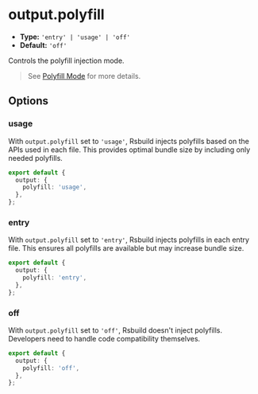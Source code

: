 # output.polyfill

- **Type:** `'entry' | 'usage' | 'off'`
- **Default:** `'off'`

Controls the polyfill injection mode.

> See [Polyfill Mode](/guide/advanced/browser-compatibility#polyfill-mode) for more details.

## Options

### usage

With `output.polyfill` set to `'usage'`, Rsbuild injects polyfills based on the APIs used in each file. This provides optimal bundle size by including only needed polyfills.

```ts title="rsbuild.config.ts"
export default {
  output: {
    polyfill: 'usage',
  },
};
```

### entry

With `output.polyfill` set to `'entry'`, Rsbuild injects polyfills in each entry file. This ensures all polyfills are available but may increase bundle size.

```ts title="rsbuild.config.ts"
export default {
  output: {
    polyfill: 'entry',
  },
};
```

### off

With `output.polyfill` set to `'off'`, Rsbuild doesn't inject polyfills. Developers need to handle code compatibility themselves.

```ts title="rsbuild.config.ts"
export default {
  output: {
    polyfill: 'off',
  },
};
```
